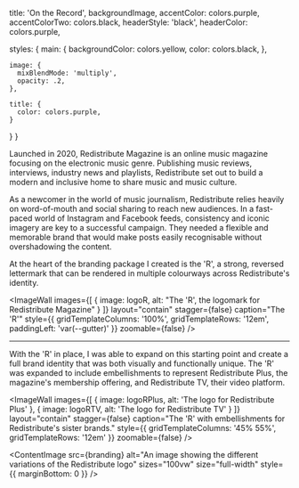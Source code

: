



  title: 'On the Record',
  backgroundImage,
  accentColor: colors.purple,
  accentColorTwo: colors.black,
  headerStyle: 'black',
  headerColor: colors.purple,

  styles: {
    main: {
      backgroundColor: colors.yellow,
      color: colors.black,
    },

    image: {
      mixBlendMode: 'multiply',
      opacity: .2,
    },

    title: {
      color: colors.purple,
    }
  }
}

Launched in 2020, Redistribute Magazine is an online music magazine focusing on the electronic music genre. Publishing music reviews, interviews, industry news and playlists, Redistribute set out to build a modern and inclusive home to share music and music culture.

As a newcomer in the world of music journalism, Redistribute relies heavily on word-of-mouth and social sharing to reach new audiences. In a fast-paced world of Instagram and Facebook feeds, consistency and iconic imagery are key to a successful campaign. They needed a flexible and memorable brand that would make posts easily recognisable without overshadowing the content.

At the heart of the branding package I created is the 'R', a strong, reversed lettermark that can be rendered in multiple colourways across Redistribute's identity.

<ImageWall
  images={[
    {
      image: logoR,
      alt: "The 'R', the logomark for Redistribute Magazine"
    }
  ]}
  layout="contain"
  stagger={false}
  caption="The 'R'"
  style={{
    gridTemplateColumns: '100%',
    gridTemplateRows: '12em',
    paddingLeft: 'var(--gutter)'
  }}
  zoomable={false}
/>

---

With the 'R' in place, I was able to expand on this starting point and create a full brand identity that was both visually and functionally unique. The 'R' was expanded to include embellishments to represent Redistribute Plus, the magazine's membership offering, and Redistribute TV, their video platform.

<ImageWall
  images={[
    {
      image: logoRPlus,
      alt: 'The logo for Redistribute Plus'
    },
    {
      image: logoRTV,
      alt: 'The logo for Redistribute TV'
    }
  ]}
  layout="contain"
  stagger={false}
  caption="The 'R' with embellishments for Redistribute's sister brands."
  style={{
    gridTemplateColumns: '45% 55%',
    gridTemplateRows: '12em'
  }}
  zoomable={false}
/>

<ContentImage
  src={branding}
  alt="An image showing the different variations of the Redistribute logo"
  sizes="100vw"
  size="full-width"
  style={{
    marginBottom: 0
  }}
/>
